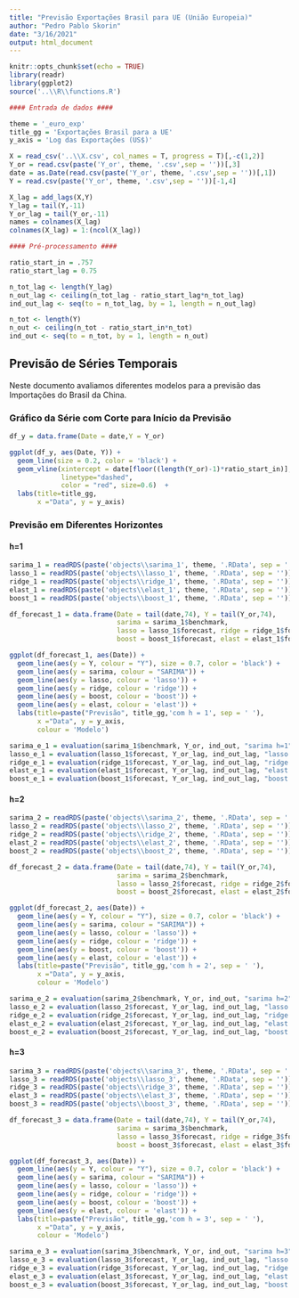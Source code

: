 ```yaml
---
title: "Previsão Exportações Brasil para UE (União Europeia)"
author: "Pedro Pablo Skorin"
date: "3/16/2021"
output: html_document
---
```


```r
knitr::opts_chunk$set(echo = TRUE)
library(readr)
library(ggplot2)
source('..\\R\\functions.R')

#### Entrada de dados ####

theme = '_euro_exp'
title_gg = 'Exportações Brasil para a UE'
y_axis = 'Log das Exportações (US$)'

X = read_csv('..\\X.csv', col_names = T, progress = T)[,-c(1,2)]
Y_or = read.csv(paste('Y_or', theme, '.csv',sep = ''))[,3]
date = as.Date(read.csv(paste('Y_or', theme, '.csv',sep = ''))[,1])
Y = read.csv(paste('Y_or', theme, '.csv',sep = ''))[-1,4]

X_lag = add_lags(X,Y)
Y_lag = tail(Y,-11)
Y_or_lag = tail(Y_or,-11)
names = colnames(X_lag)
colnames(X_lag) = 1:(ncol(X_lag))

#### Pré-processamento ####

ratio_start_in = .757
ratio_start_lag = 0.75

n_tot_lag <- length(Y_lag)
n_out_lag <- ceiling(n_tot_lag - ratio_start_lag*n_tot_lag)
ind_out_lag <- seq(to = n_tot_lag, by = 1, length = n_out_lag)

n_tot <- length(Y)
n_out <- ceiling(n_tot - ratio_start_in*n_tot)
ind_out <- seq(to = n_tot, by = 1, length = n_out)

```

## Previsão de Séries Temporais

Neste documento avaliamos diferentes modelos para a previsão das Importações do Brasil da China.

### Gráfico da Série com Corte para Início da Previsão

```r
df_y = data.frame(Date = date,Y = Y_or)

ggplot(df_y, aes(Date, Y)) +
  geom_line(size = 0.2, color = 'black') +
  geom_vline(xintercept = date[floor((length(Y_or)-1)*ratio_start_in)],
             linetype="dashed",
             color = "red", size=0.6)  + 
  labs(title=title_gg,
       x ="Data", y = y_axis)
```

### Previsão em Diferentes Horizontes

#### h=1

```r
sarima_1 = readRDS(paste('objects\\sarima_1', theme, '.RData', sep = ''))
lasso_1 = readRDS(paste('objects\\lasso_1', theme, '.RData', sep = ''))
ridge_1 = readRDS(paste('objects\\ridge_1', theme, '.RData', sep = ''))
elast_1 = readRDS(paste('objects\\elast_1', theme, '.RData', sep = ''))
boost_1 = readRDS(paste('objects\\boost_1', theme, '.RData', sep = ''))

df_forecast_1 = data.frame(Date = tail(date,74), Y = tail(Y_or,74),
                           sarima = sarima_1$benchmark,
                           lasso = lasso_1$forecast, ridge = ridge_1$forecast,
                           boost = boost_1$forecast, elast = elast_1$forecast)

ggplot(df_forecast_1, aes(Date)) +
  geom_line(aes(y = Y, colour = "Y"), size = 0.7, color = 'black') + 
  geom_line(aes(y = sarima, colour = "SARIMA")) +
  geom_line(aes(y = lasso, colour = 'lasso')) +
  geom_line(aes(y = ridge, colour = 'ridge')) +
  geom_line(aes(y = boost, colour = 'boost')) +
  geom_line(aes(y = elast, colour = 'elast')) + 
  labs(title=paste("Previsão", title_gg,'com h = 1', sep = ' '),
       x ="Data", y = y_axis,
       colour = 'Modelo')
```

```r
sarima_e_1 = evaluation(sarima_1$benchmark, Y_or, ind_out, "sarima h=1")
lasso_e_1 = evaluation(lasso_1$forecast, Y_or_lag, ind_out_lag, "lasso h=1")
ridge_e_1 = evaluation(ridge_1$forecast, Y_or_lag, ind_out_lag, "ridge h=1")
elast_e_1 = evaluation(elast_1$forecast, Y_or_lag, ind_out_lag, "elast h=1")
boost_e_1 = evaluation(boost_1$forecast, Y_or_lag, ind_out_lag, "boost h=1")
```


#### h=2

```r
sarima_2 = readRDS(paste('objects\\sarima_2', theme, '.RData', sep = ''))
lasso_2 = readRDS(paste('objects\\lasso_2', theme, '.RData', sep = ''))
ridge_2 = readRDS(paste('objects\\ridge_2', theme, '.RData', sep = ''))
elast_2 = readRDS(paste('objects\\elast_2', theme, '.RData', sep = ''))
boost_2 = readRDS(paste('objects\\boost_2', theme, '.RData', sep = ''))

df_forecast_2 = data.frame(Date = tail(date,74), Y = tail(Y_or,74),
                           sarima = sarima_2$benchmark,
                           lasso = lasso_2$forecast, ridge = ridge_2$forecast,
                           boost = boost_2$forecast, elast = elast_2$forecast)

ggplot(df_forecast_2, aes(Date)) +
  geom_line(aes(y = Y, colour = "Y"), size = 0.7, color = 'black') + 
  geom_line(aes(y = sarima, colour = "SARIMA")) +
  geom_line(aes(y = lasso, colour = 'lasso')) +
  geom_line(aes(y = ridge, colour = 'ridge')) +
  geom_line(aes(y = boost, colour = 'boost')) +
  geom_line(aes(y = elast, colour = 'elast')) + 
  labs(title=paste("Previsão", title_gg,'com h = 2', sep = ' '),
       x ="Data", y = y_axis,
       colour = 'Modelo')
```

```r
sarima_e_2 = evaluation(sarima_2$benchmark, Y_or, ind_out, "sarima h=2")
lasso_e_2 = evaluation(lasso_2$forecast, Y_or_lag, ind_out_lag, "lasso h=2")
ridge_e_2 = evaluation(ridge_2$forecast, Y_or_lag, ind_out_lag, "ridge h=2")
elast_e_2 = evaluation(elast_2$forecast, Y_or_lag, ind_out_lag, "elast h=2")
boost_e_2 = evaluation(boost_2$forecast, Y_or_lag, ind_out_lag, "boost h=2")
```

#### h=3

```r
sarima_3 = readRDS(paste('objects\\sarima_3', theme, '.RData', sep = ''))
lasso_3 = readRDS(paste('objects\\lasso_3', theme, '.RData', sep = ''))
ridge_3 = readRDS(paste('objects\\ridge_3', theme, '.RData', sep = ''))
elast_3 = readRDS(paste('objects\\elast_3', theme, '.RData', sep = ''))
boost_3 = readRDS(paste('objects\\boost_3', theme, '.RData', sep = ''))

df_forecast_3 = data.frame(Date = tail(date,74), Y = tail(Y_or,74),
                           sarima = sarima_3$benchmark,
                           lasso = lasso_3$forecast, ridge = ridge_3$forecast,
                           boost = boost_3$forecast, elast = elast_3$forecast)

ggplot(df_forecast_3, aes(Date)) +
  geom_line(aes(y = Y, colour = "Y"), size = 0.7, color = 'black') + 
  geom_line(aes(y = sarima, colour = "SARIMA")) +
  geom_line(aes(y = lasso, colour = 'lasso')) +
  geom_line(aes(y = ridge, colour = 'ridge')) +
  geom_line(aes(y = boost, colour = 'boost')) +
  geom_line(aes(y = elast, colour = 'elast')) + 
  labs(title=paste("Previsão", title_gg,'com h = 3', sep = ' '),
       x ="Data", y = y_axis,
       colour = 'Modelo')
```

```r
sarima_e_3 = evaluation(sarima_3$benchmark, Y_or, ind_out, "sarima h=3")
lasso_e_3 = evaluation(lasso_3$forecast, Y_or_lag, ind_out_lag, "lasso h=3")
ridge_e_3 = evaluation(ridge_3$forecast, Y_or_lag, ind_out_lag, "ridge h=3")
elast_e_3 = evaluation(elast_3$forecast, Y_or_lag, ind_out_lag, "elast h=3")
boost_e_3 = evaluation(boost_3$forecast, Y_or_lag, ind_out_lag, "boost h=3")
```

